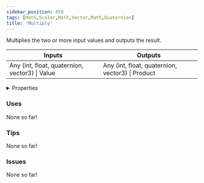 ```yaml
---
sidebar_position: 450
tags: [Math,Scalar,Math,Vector,Math,Quaternion]
title: 'Multiply'
---
```


Multiplies the two or more input values and outputs the result.



<IChip uuid="4738d696-d05a-42ee-a182-7641c429ae06"/>

<table><thead><tr><th>Inputs</th><th>Outputs</th></tr></thead><tbody><tr><td>Any (int, float, quaternion, vector3) | Value</td><td>Any (int, float, quaternion, vector3) | Product</td></tr></tbody></table>

<details>
  <summary>Properties</summary>
  <div>
    <div>
    <table>
      <tbody>
        <tr>
          <td>Is beta required?</td>
          <td>No</td>
        </tr>
        <tr>
          <td>Is chip a trolling risk?</td>
          <td>No</td>
        </tr>
        <tr>
          <td>Is chip a role assignment risk?</td>
          <td>No</td>
        </tr>
        <tr>
          <td>Chip UUID</td>
          <td>4738d696-d05a-42ee-a182-7641c429ae06</td>
        </tr>
        <tr>
          <td>Room availability</td>
          <td>Available everywhere</td>
        </tr>
      </tbody>
    </table>
    </div>
  </div>
</details>

### Uses

None so far!

### Tips

None so far!

### Issues

None so far!